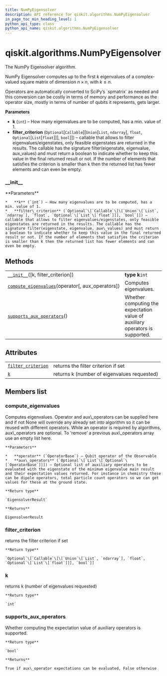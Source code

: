 ```yaml
---
title: NumPyEigensolver
description: API reference for qiskit.algorithms.NumPyEigensolver
in_page_toc_min_heading_level: 1
python_api_type: class
python_api_name: qiskit.algorithms.NumPyEigensolver
---
```


# qiskit.algorithms.NumPyEigensolver

<Class id="qiskit.algorithms.NumPyEigensolver" isDedicatedPage={true} github="https://github.com/qiskit/qiskit/tree/stable/0.17/qiskit/algorithms/eigen_solvers/numpy_eigen_solver.py" signature="NumPyEigensolver(k=1, filter_criterion=None)" modifiers="class">
  The NumPy Eigensolver algorithm.

  NumPy Eigensolver computes up to the first $k$ eigenvalues of a complex-valued square matrix of dimension $n \times n$, with $k \leq n$.

  <Admonition title="Note" type="note">
    Operators are automatically converted to SciPy’s `spmatrix` as needed and this conversion can be costly in terms of memory and performance as the operator size, mostly in terms of number of qubits it represents, gets larger.
  </Admonition>

  **Parameters**

  *   **k** (`int`) – How many eigenvalues are to be computed, has a min. value of 1.
  *   **filter\_criterion** (`Optional`\[`Callable`\[\[`Union`\[`List`, `ndarray`], `float`, `Optional`\[`List`\[`float`]]], `bool`]]) – callable that allows to filter eigenvalues/eigenstates, only feasible eigenstates are returned in the results. The callable has the signature filter(eigenstate, eigenvalue, aux\_values) and must return a boolean to indicate whether to keep this value in the final returned result or not. If the number of elements that satisfies the criterion is smaller than k then the returned list has fewer elements and can even be empty.

  ### \_\_init\_\_

  <Function id="qiskit.algorithms.NumPyEigensolver.__init__" signature="__init__(k=1, filter_criterion=None)">
    **Parameters**

    *   **k** (`int`) – How many eigenvalues are to be computed, has a min. value of 1.
    *   **filter\_criterion** (`Optional`\[`Callable`\[\[`Union`\[`List`, `ndarray`], `float`, `Optional`\[`List`\[`float`]]], `bool`]]) – callable that allows to filter eigenvalues/eigenstates, only feasible eigenstates are returned in the results. The callable has the signature filter(eigenstate, eigenvalue, aux\_values) and must return a boolean to indicate whether to keep this value in the final returned result or not. If the number of elements that satisfies the criterion is smaller than k then the returned list has fewer elements and can even be empty.
  </Function>

  ## Methods

  |                                                                                                                                                                        |                                                                              |
  | ---------------------------------------------------------------------------------------------------------------------------------------------------------------------- | ---------------------------------------------------------------------------- |
  | [`__init__`](#qiskit.algorithms.NumPyEigensolver.__init__ "qiskit.algorithms.NumPyEigensolver.__init__")(\[k, filter\_criterion])                                      | **type k**`int`                                                              |
  | [`compute_eigenvalues`](#qiskit.algorithms.NumPyEigensolver.compute_eigenvalues "qiskit.algorithms.NumPyEigensolver.compute_eigenvalues")(operator\[, aux\_operators]) | Computes eigenvalues.                                                        |
  | [`supports_aux_operators`](#qiskit.algorithms.NumPyEigensolver.supports_aux_operators "qiskit.algorithms.NumPyEigensolver.supports_aux_operators")()                   | Whether computing the expectation value of auxiliary operators is supported. |

  ## Attributes

  |                                                                                                                                  |                                             |
  | -------------------------------------------------------------------------------------------------------------------------------- | ------------------------------------------- |
  | [`filter_criterion`](#qiskit.algorithms.NumPyEigensolver.filter_criterion "qiskit.algorithms.NumPyEigensolver.filter_criterion") | returns the filter criterion if set         |
  | [`k`](#qiskit.algorithms.NumPyEigensolver.k "qiskit.algorithms.NumPyEigensolver.k")                                              | returns k (number of eigenvalues requested) |

  ## Members list

  ### compute\_eigenvalues

  <Function id="qiskit.algorithms.NumPyEigensolver.compute_eigenvalues" signature="compute_eigenvalues(operator, aux_operators=None)">
    Computes eigenvalues. Operator and aux\_operators can be supplied here and if not None will override any already set into algorithm so it can be reused with different operators. While an operator is required by algorithms, aux\_operators are optional. To ‘remove’ a previous aux\_operators array use an empty list here.

    **Parameters**

    *   **operator** (`OperatorBase`) – Qubit operator of the Observable
    *   **aux\_operators** (`Optional`\[`List`\[`Optional`\[`OperatorBase`]]]) – Optional list of auxiliary operators to be evaluated with the eigenstate of the minimum eigenvalue main result and their expectation values returned. For instance in chemistry these can be dipole operators, total particle count operators so we can get values for these at the ground state.

    **Return type**

    `EigensolverResult`

    **Returns**

    EigensolverResult
  </Function>

  ### filter\_criterion

  <Attribute id="qiskit.algorithms.NumPyEigensolver.filter_criterion">
    returns the filter criterion if set

    **Return type**

    `Optional`\[`Callable`\[\[`Union`\[`List`, `ndarray`], `float`, `Optional`\[`List`\[`float`]]], `bool`]]
  </Attribute>

  ### k

  <Attribute id="qiskit.algorithms.NumPyEigensolver.k">
    returns k (number of eigenvalues requested)

    **Return type**

    `int`
  </Attribute>

  ### supports\_aux\_operators

  <Function id="qiskit.algorithms.NumPyEigensolver.supports_aux_operators" signature="supports_aux_operators()" modifiers="classmethod">
    Whether computing the expectation value of auxiliary operators is supported.

    **Return type**

    `bool`

    **Returns**

    True if aux\_operator expectations can be evaluated, False otherwise
  </Function>
</Class>

